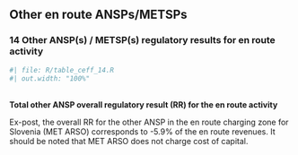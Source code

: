 ## Other en route ANSPs/METSPs
### 14 Other ANSP(s) / METSP(s) regulatory results for en route activity

```r
#| file: R/table_ceff_14.R
#| out.width: "100%"
```


<p style = "margin-bottom: 0px;">**<br/>Total other ANSP overall regulatory result (RR) for the en route activity**</p>
Ex-post, the overall RR for the other ANSP in the en route charging zone for Slovenia (MET ARSO) corresponds to -5.9% of the en route revenues. It should be noted that MET ARSO does not charge cost of capital.